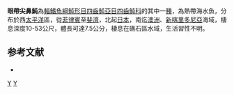 {{Speciesbox
| taxon = Canthigaster ocellicincta
| status = NE
| status_system = IUCN3.1 
| binomial_authority = [[Allen|Allen]] & [[Randall|Randall]], 1977
| synonyms = 
}}
'''眼帶尖鼻魨'''為[[輻鰭魚綱|輻鰭魚綱]][[魨形目|魨形目]][[四齒魨亞目|四齒魨亞目]][[四齒魨科|四齒魨科]]的其中一[[種|種]]，為熱帶海水魚，分布於西[[太平洋|太平洋]]區，從[[菲律賓|菲律賓]]至[[斐濟|斐濟]]，北起[[日本|日本]]，南迄[[澳洲|澳洲]]、[[新喀里多尼亞|新喀里多尼亞]]海域，棲息深度10-53公尺，體長可達7.5公分，棲息在礁石區水域，生活習性不明。

==参考文献==
*{{FishBase_species|genus=Canthigaster|species=ocellicincta|year=2014|month=3}}

{{taxonbar}}
[[Category:_1877年描述的鱼类|Y]]
[[Category:尖鼻魨屬|Y]]